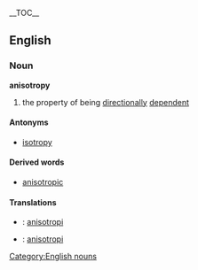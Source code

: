 {{wikipedia}}__TOC__
==English==
===Noun===
[[Category:English nouns]]
'''anisotropy'''
# the property of being [[directionally]] [[dependent]]
====Antonyms====
* [[isotropy]]
====Derived words====
* [[anisotropic]]
====Translations====
*{{sv}} : [[anisotropi]]
*{{tr}} : [[anisotropi]]